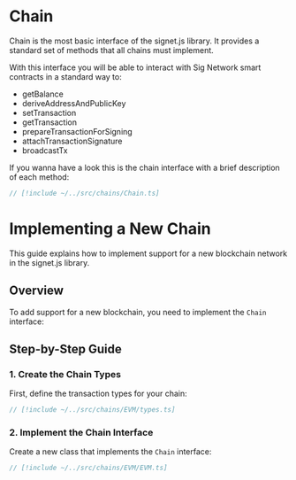 # Chain

Chain is the most basic interface of the signet.js library. It provides a standard set of methods that all chains must implement.

With this interface you will be able to interact with Sig Network smart contracts in a standard way to:

- getBalance
- deriveAddressAndPublicKey
- setTransaction
- getTransaction
- prepareTransactionForSigning
- attachTransactionSignature
- broadcastTx

If you wanna have a look this is the chain interface with a brief description of each method:

```ts twoslash
// [!include ~/../src/chains/Chain.ts]
```

# Implementing a New Chain

This guide explains how to implement support for a new blockchain network in the signet.js library.

## Overview

To add support for a new blockchain, you need to implement the `Chain` interface:

## Step-by-Step Guide

### 1. Create the Chain Types

First, define the transaction types for your chain:

```ts twoslash
// [!include ~/../src/chains/EVM/types.ts]
```

### 2. Implement the Chain Interface

Create a new class that implements the `Chain` interface:

```ts twoslash
// [!include ~/../src/chains/EVM/EVM.ts]
```
